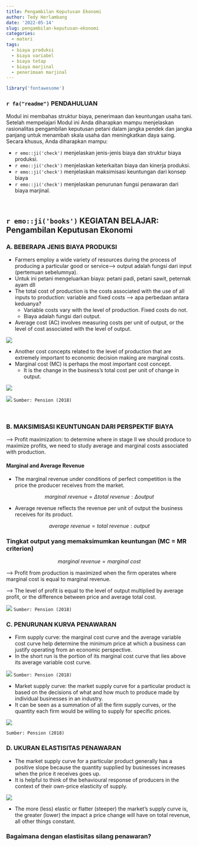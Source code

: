 ```yaml
---
title: Pengambilan Keputusan Ekonomi
author: Tedy Herlambang
date: '2022-05-14'
slug: pengambilan-keputusan-ekonomi
categories:
  - materi
tags:
  - biaya produksi
  - biaya variabel
  - biaya tetap
  - biaya marjinal
  - penerimaan marjinal
---
```


```r
library('fontawesome')
```

### `r fa("readme")` PENDAHULUAN
Modul ini membahas struktur biaya, penerimaan dan keuntungan usaha tani. Setelah mempelajari Modul ini Anda diharapkan mampu menjelaskan rasionalitas pengambilan keputusan petani dalam jangka pendek dan jangka panjang untuk menambah skala usaha dan meningkatkan daya saing. Secara khusus, Anda diharapkan mampu:

- `r emo::ji('check')` menjelaskan jenis-jenis biaya dan struktur biaya produksi.
- `r emo::ji('check')` menjelaskan keterkaitan biaya dan kinerja produksi.
- `r emo::ji('check')` menjelaskan maksimisasi keuntungan dari konsep biaya
- `r emo::ji('check')` menjelaskan penurunan fungsi penawaran dari biaya marjinal.

<br />


## `r emo::ji('books')` KEGIATAN BELAJAR: Pengambilan Keputusan Ekonomi

### A. BEBERAPA JENIS BIAYA PRODUKSI

- Farmers employ a wide variety of resources during the process of producing a particular good or service--> output adalah fungsi dari input (pertemuan sebelumnya).
- Untuk ini petani mengeluarkan biaya: petani padi, petani sawit, peternak ayam dll
- The total cost of production is the costs associated with the use of all inputs to production: variable and fixed costs  --> apa perbedaan antara keduanya?
  + Variable costs vary with the level of production. Fixed costs do not.
  + Biaya adalah fungsi dari output.
- Average cost (AC) involves measuring costs per unit of output, or the level 
of cost associated with the level of output.

![](atc-avc.png)

- Another cost concepts related to the level of production that are extremely
important to economic decision making are marginal costs.
- Marginal cost (MC) is perhaps the most important cost concept. 
  + It is the change  in the business’s total cost per unit of change in output.
  
![](mc.png)


![](51-cost-relationships.png)
`Sumber: Pension (2018)`

<br />

### B. MAKSIMISASI KEUNTUNGAN DARI PERSPEKTIF BIAYA

--> Profit maximization: to determine where in stage II we should produce to 
maximize profits, we need to study average and marginal costs associated with production.

#### Marginal and Average Revenue

- The marginal revenue under conditions of perfect competition is the price the 
producer receives from the market.

$$marginal\ revenue = \Delta total\ revenue : \Delta output$$

- Average revenue reflects the revenue per unit of output the business receives for its product.

$$average\ revenue = total\ revenue : output$$

### Tingkat output yang memaksimumkan keuntungan (MC = MR criterion)

$$marginal\ revenue = marginal\ cost$$

--> Profit from production is maximized when the firm operates where marginal cost is equal to marginal revenue.

--> The level of profit is equal to the level of output multiplied by average profit, or the
difference between price and average total cost.

![](profit-max.png)
`Sumber: Pension (2018)`

### C. PENURUNAN KURVA PENAWARAN

- Firm supply curve: the marginal cost curve and the average variable cost curve help determine the minimum price at which a business can justify operating from an economic perspective. 
- In the short run is the portion of its marginal cost curve that lies above its 
average variable cost curve.

![](firm-supply-curve.png)
`Sumber: Pension (2018)`


- Market supply curve: the market supply curve for a particular product is based on the decisions of what and how much to produce made by individual businesses in an industry.
- It can be seen as a summation of all the firm supply curves, or the quantity each firm 
would be willing to supply for specific prices.

![](market-supply-curve.png)

`Sumber: Pension (2018)`

### D. UKURAN ELASTISITAS PENAWARAN

- The market supply curve for a particular product generally has a positive slope because 
the quantity supplied by businesses increases when the price it receives goes up. 
- It is helpful to think of the behavioural response of producers in the context of their own-price elasticity of supply.

![](elastisitas-supply.png)

- The more (less) elastic or flatter (steeper) the market’s supply curve is, 
the greater (lower) the impact a price change will have on total revenue, all other 
things constant.

### Bagaimana dengan elastisitas silang penawaran?

<br />
<br />

<!-- AddToAny BEGIN -->
<div class="a2a_kit a2a_kit_size_16 a2a_default_style"; data-a2a-url="https://bangtedy.github.io/etan" data-a2a-title="Pengambilan Keputusan Ekonomi">
<a class="a2a_button_whatsapp"></a>
<a class="a2a_button_telegram"></a>
<a class="a2a_button_facebook"></a>
<a class="a2a_button_twitter"></a>
</div>
<script async src="https://static.addtoany.com/menu/page.js"></script>
<!-- AddToAny END -->
